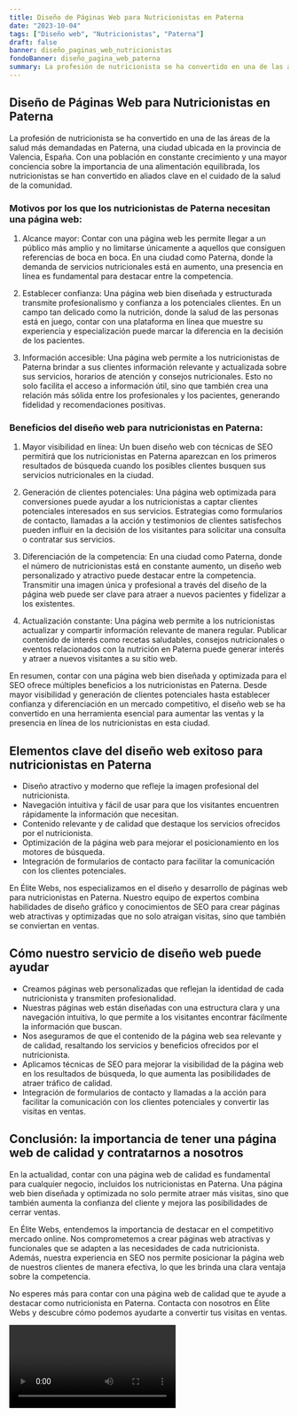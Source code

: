 ```yaml
---
title: Diseño de Páginas Web para Nutricionistas en Paterna
date: "2023-10-04"
tags: ["Diseño web", "Nutricionistas", "Paterna"]
draft: false
banner: diseño_paginas_web_nutricionistas
fondoBanner: diseño_pagina_web_paterna
summary: La profesión de nutricionista se ha convertido en una de las áreas de la salud más demandadas en Paterna, una ciudad ubicada en la provincia de Valencia, España. Con una población en constante crecimiento y una mayor conciencia sobre la importancia de una alimentación equilibrada, los nutricionistas se han convertido en aliados clave en el cuidado de la salud de la comunidad.
---
```



## Diseño de Páginas Web para Nutricionistas en Paterna

La profesión de nutricionista se ha convertido en una de las áreas de la salud más demandadas en Paterna, una ciudad ubicada en la provincia de Valencia, España. Con una población en constante crecimiento y una mayor conciencia sobre la importancia de una alimentación equilibrada, los nutricionistas se han convertido en aliados clave en el cuidado de la salud de la comunidad.

### Motivos por los que los nutricionistas de Paterna necesitan una página web:

1. Alcance mayor: Contar con una página web les permite llegar a un público más amplio y no limitarse únicamente a aquellos que consiguen referencias de boca en boca. En una ciudad como Paterna, donde la demanda de servicios nutricionales está en aumento, una presencia en línea es fundamental para destacar entre la competencia.

2. Establecer confianza: Una página web bien diseñada y estructurada transmite profesionalismo y confianza a los potenciales clientes. En un campo tan delicado como la nutrición, donde la salud de las personas está en juego, contar con una plataforma en línea que muestre su experiencia y especialización puede marcar la diferencia en la decisión de los pacientes.

3. Información accesible: Una página web permite a los nutricionistas de Paterna brindar a sus clientes información relevante y actualizada sobre sus servicios, horarios de atención y consejos nutricionales. Esto no solo facilita el acceso a información útil, sino que también crea una relación más sólida entre los profesionales y los pacientes, generando fidelidad y recomendaciones positivas.

### Beneficios del diseño web para nutricionistas en Paterna:

1. Mayor visibilidad en línea: Un buen diseño web con técnicas de SEO permitirá que los nutricionistas en Paterna aparezcan en los primeros resultados de búsqueda cuando los posibles clientes busquen sus servicios nutricionales en la ciudad.

2. Generación de clientes potenciales: Una página web optimizada para conversiones puede ayudar a los nutricionistas a captar clientes potenciales interesados en sus servicios. Estrategias como formularios de contacto, llamadas a la acción y testimonios de clientes satisfechos pueden influir en la decisión de los visitantes para solicitar una consulta o contratar sus servicios.

3. Diferenciación de la competencia: En una ciudad como Paterna, donde el número de nutricionistas está en constante aumento, un diseño web personalizado y atractivo puede destacar entre la competencia. Transmitir una imagen única y profesional a través del diseño de la página web puede ser clave para atraer a nuevos pacientes y fidelizar a los existentes.

4. Actualización constante: Una página web permite a los nutricionistas actualizar y compartir información relevante de manera regular. Publicar contenido de interés como recetas saludables, consejos nutricionales o eventos relacionados con la nutrición en Paterna puede generar interés y atraer a nuevos visitantes a su sitio web.

En resumen, contar con una página web bien diseñada y optimizada para el SEO ofrece múltiples beneficios a los nutricionistas en Paterna. Desde mayor visibilidad y generación de clientes potenciales hasta establecer confianza y diferenciación en un mercado competitivo, el diseño web se ha convertido en una herramienta esencial para aumentar las ventas y la presencia en línea de los nutricionistas en esta ciudad.

<GifSeo />

<Cta />

## Elementos clave del diseño web exitoso para nutricionistas en Paterna

- Diseño atractivo y moderno que refleje la imagen profesional del nutricionista.
- Navegación intuitiva y fácil de usar para que los visitantes encuentren rápidamente la información que necesitan.
- Contenido relevante y de calidad que destaque los servicios ofrecidos por el nutricionista.
- Optimización de la página web para mejorar el posicionamiento en los motores de búsqueda.
- Integración de formularios de contacto para facilitar la comunicación con los clientes potenciales.

En Élite Webs, nos especializamos en el diseño y desarrollo de páginas web para nutricionistas en Paterna. Nuestro equipo de expertos combina habilidades de diseño gráfico y conocimientos de SEO para crear páginas web atractivas y optimizadas que no solo atraigan visitas, sino que también se conviertan en ventas.

## Cómo nuestro servicio de diseño web puede ayudar

- Creamos páginas web personalizadas que reflejan la identidad de cada nutricionista y transmiten profesionalidad.
- Nuestras páginas web están diseñadas con una estructura clara y una navegación intuitiva, lo que permite a los visitantes encontrar fácilmente la información que buscan.
- Nos aseguramos de que el contenido de la página web sea relevante y de calidad, resaltando los servicios y beneficios ofrecidos por el nutricionista.
- Aplicamos técnicas de SEO para mejorar la visibilidad de la página web en los resultados de búsqueda, lo que aumenta las posibilidades de atraer tráfico de calidad.
- Integración de formularios de contacto y llamadas a la acción para facilitar la comunicación con los clientes potenciales y convertir las visitas en ventas.

## Conclusión: la importancia de tener una página web de calidad y contratarnos a nosotros

En la actualidad, contar con una página web de calidad es fundamental para cualquier negocio, incluidos los nutricionistas en Paterna. Una página web bien diseñada y optimizada no solo permite atraer más visitas, sino que también aumenta la confianza del cliente y mejora las posibilidades de cerrar ventas.

En Élite Webs, entendemos la importancia de destacar en el competitivo mercado online. Nos comprometemos a crear páginas web atractivas y funcionales que se adapten a las necesidades de cada nutricionista. Además, nuestra experiencia en SEO nos permite posicionar la página web de nuestros clientes de manera efectiva, lo que les brinda una clara ventaja sobre la competencia.

No esperes más para contar con una página web de calidad que te ayude a destacar como nutricionista en Paterna. Contacta con nosotros en Élite Webs y descubre cómo podemos ayudarte a convertir tus visitas en ventas.

<Video />

<CtaBot job="Nutricionistas" city="Paterna" />

<Gmaps query="Paterna+españa+maps" />
